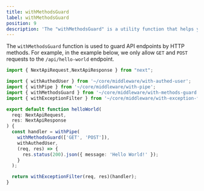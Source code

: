 ```yaml
---
title: withMethodsGuard
label: withMethodsGuard
position: 9
description: 'The "withMethodsGuard" is a utility function that helps you to create a guard for your API methods based on the HTTP method'
---
```


The `withMethodsGuard` function is used to guard API endpoints by HTTP methods. For example, in the example below, we only allow `GET` and `POST` requests to the `/api/hello-world` endpoint.

```ts {13}
import { NextApiRequest,NextApiResponse } from "next";

import { withAuthedUser } from '~/core/middleware/with-authed-user';
import { withPipe } from '~/core/middleware/with-pipe';
import { withMethodsGuard } from '~/core/middleware/with-methods-guard';
import { withExceptionFilter } from '~/core/middleware/with-exception-filter';

export default function helloWorld(
  req: NextApiRequest,
  res: NextApiResponse
) {
  const handler = withPipe(
    withMethodsGuard(['GET', 'POST']),
    withAuthedUser,
    (req, res) => {
      res.status(200).json({ message: 'Hello World!' });
    }
  );

  return withExceptionFilter(req, res)(handler);
}
```